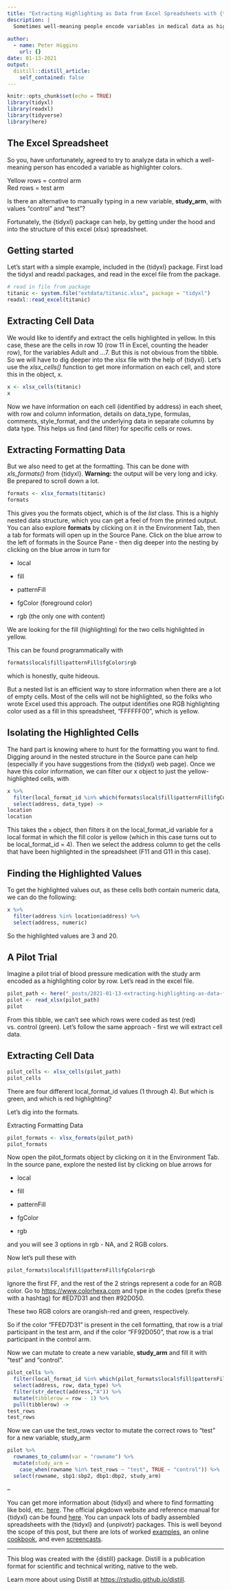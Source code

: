 ```yaml
---
title: "Extracting Highlighting as Data from Excel Spreadsheets with {tidyxl}"
description: |
  Sometimes well-meaning people encode variables in medical data as highlighting with colors. For example, a spreadsheet where the control patients are in the green rows, and the test patients are in the red rows. This should have been encoded as a study_arm variable with values control and test. How to fix this - the {tidyxl} package can get under the hood of an excel spreadsheet and extract this information.
  
author:
  - name: Peter Higgins
    url: {}
date: 01-13-2021
output:
  distill::distill_article:
    self_contained: false
---
```


```r
knitr::opts_chunk$set(echo = TRUE)
library(tidyxl)
library(readxl)
library(tidyverse)
library(here)
```

## The Excel Spreadsheet

So you, have unfortunately, agreed to try to analyze data in which a well-meaning person has encoded a variable as highlighter colors.

Yellow rows = control arm<br> Red rows = test arm <br>

Is there an alternative to manually typing in a new variable, **study_arm**, with values "control" and "test"?

Fortunately, the {tidyxl} package can help, by getting under the hood and into the structure of this excel (xlsx) spreadsheet.

## Getting started

Let's start with a simple example, included in the {tidyxl} package. First load the tidyxl and readxl packages, and read in the excel file from the package.

```r

# read in file from package
titanic <- system.file("extdata/titanic.xlsx", package = "tidyxl")
readxl::read_excel(titanic)
```

## Extracting Cell Data

We would like to identify and extract the cells highlighted in yellow. In this case, these are the cells in row 10 (row 11 in Excel, counting the header row), for the variables Adult and ...7. But this is not obvious from the tibble. So we will have to dig deeper into the xlsx file with the help of {tidyxl}. Let's use the *xlsx_cells()* function to get more information on each cell, and store this in the object, x.

```r
x <- xlsx_cells(titanic)
x
```

Now we have information on each cell (identified by address) in each sheet, with row and column information, details on data_type, formulas, comments, style_format, and the underlying data in separate columns by data type. This helps us find (and filter) for specific cells or rows.

## Extracting Formatting Data

But we also need to get at the formatting. This can be done with *xls_formats()* from {tidyxl}. **Warning:** the output will be very long and icky. Be prepared to scroll down a lot.

```r
formats <- xlsx_formats(titanic)
formats
```

This gives you the formats object, which is of the *list* class. This is a highly nested data structure, which you can get a feel of from the printed output. You can also explore **formats** by clicking on it in the Environment Tab, then a tab for formats will open up in the Source Pane. Click on the blue arrow to the left of formats in the Source Pane - then dig deeper into the nesting by clicking on the blue arrow in turn for

-   local

-   fill

-   patternFill

-   fgColor (foreground color)

-   rgb (the only one with content)

We are looking for the fill (highlighting) for the two cells highlighted in yellow.

This can be found programmatically with

```r
formats$local$fill$patternFill$fgColor$rgb
```

which is honestly, quite hideous.

But a nested list is an efficient way to store information when there are a lot of empty cells. Most of the cells will not be highlighted, so the folks who wrote Excel used this approach. The output identifies one RGB highlighting color used as a fill in this spreadsheet, "FFFFFF00", which is yellow.

## Isolating the Highlighted Cells

The hard part is knowing where to hunt for the formatting you want to find. Digging around in the nested structure in the Source pane can help (especially if you have suggestions from the {tidyxl} web page). Once we have this color information, we can filter our x object to just the yellow-highlighted cells, with

```r
x %>% 
  filter(local_format_id %in% which(formats$local$fill$patternFill$fgColor$rgb == "FFFFFF00")) %>%
  select(address, data_type) ->
location
location
```

This takes the `x` object, then filters it on the local_format_id variable for a local format in which the fill color is yellow (which in this case turns out to be local_format_id = 4). Then we select the address column to get the cells that have been highlighted in the spreadsheet (F11 and G11 in this case).

## Finding the Highlighted Values

To get the highlighted values out, as these cells both contain numeric data, we can do the following:

```r
x %>% 
  filter(address %in% location$address) %>% 
  select(address, numeric)
```

So the highlighted values are 3 and 20.

## A Pilot Trial

Imagine a pilot trial of blood pressure medication with the study arm encoded as a highlighting color by row. Let's read in the excel file.

```r
pilot_path <- here("_posts/2021-01-13-extracting-highlighting-as-data-from-excel/bp_pilot.xlsx")
pilot <- read_xlsx(pilot_path)
pilot

```

From this tibble, we can't see which rows were coded as test (red) vs. control (green). Let's follow the same approach - first we will extract cell data.

## Extracting Cell Data

```r
pilot_cells <- xlsx_cells(pilot_path)
pilot_cells
```

There are four different local_format_id values (1 through 4). But which is green, and which is red highlighting?

Let's dig into the formats.

Extracting Formatting Data

```r
pilot_formats <- xlsx_formats(pilot_path)
pilot_formats
```

Now open the pilot_formats object by clicking on it in the Environment Tab. In the source pane, explore the nested list by clicking on blue arrows for

-   local

-   fill

-   patternFill

-   fgColor

-   rgb

and you will see 3 options in rgb - NA, and 2 RGB colors.

Now let's pull these with

```r
pilot_formats$local$fill$patternFill$fgColor$rgb

```

Ignore the first FF, and the rest of the 2 strings represent a code for an RGB color. Go to <https://www.colorhexa.com> and type in the codes (prefix these with a hashtag) for \#ED7D31 and then \#92D050.

These two RGB colors are orangish-red and green, respectively.

So if the color "FFED7D31" is present in the cell formatting, that row is a trial participant in the test arm, and if the color "FF92D050", that row is a trial participant in the control arm.

Now we can mutate to create a new variable, **study_arm** and fill it with "test" and "control".

```r
pilot_cells %>% 
  filter(local_format_id %in% which(pilot_formats$local$fill$patternFill$fgColor$rgb == "FFED7D31")) %>%
  select(address, row, data_type) %>% 
  filter(str_detect(address,"A")) %>% 
  mutate(tibblerow = row - 1) %>% 
  pull(tibblerow) ->
test_rows
test_rows
```

Now we can use the test_rows vector to mutate the correct rows to "test" for a new variable, study_arm

```r
pilot %>% 
  rownames_to_column(var = "rowname") %>% 
  mutate(study_arm = 
    case_when(rowname %in% test_rows ~ "test", TRUE ~ "control")) %>% 
  select(rowname, sbp1:sbp2, dbp1:dbp2, study_arm)
```

--

You can get more information about {tidyxl} and where to find formatting like bold, etc. [here](https://cran.r-project.org/web/packages/tidyxl/vignettes/tidyxl.html). The official pkgdown website and reference manual for {tidyxl} can be found [here](https://nacnudus.github.io/tidyxl/index.html). You can unpack lots of badly assembled spreadsheets with the {tidyxl} and {unpivotr} packages. This is well beyond the scope of this post, but there are lots of worked [examples](https://github.com/nacnudus/ukfarm), an online [cookbook](https://nacnudus.github.io/spreadsheet-munging-strategies/), and even [screencasts](https://www.youtube.com/watch?v=1sinC7wsS5U).

---

This blog was created with the {distill} package. Distill is a publication format for scientific and technical writing, native to the web.

Learn more about using Distill at <https://rstudio.github.io/distill>.
